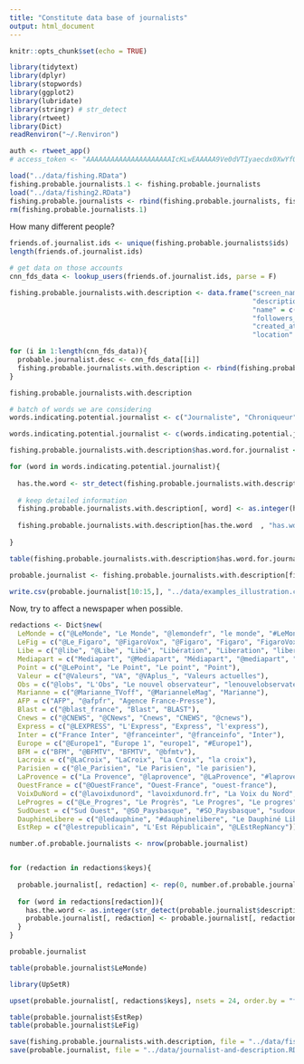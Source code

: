 ```yaml
---
title: "Constitute data base of journalists"
output: html_document
---
```


```r
knitr::opts_chunk$set(echo = TRUE)

library(tidytext)
library(dplyr)
library(stopwords)
library(ggplot2)
library(lubridate)
library(stringr) # str_detect
library(rtweet)
library(Dict)
readRenviron("~/.Renviron")

auth <- rtweet_app()
# access_token <- "AAAAAAAAAAAAAAAAAAAAAIcKLwEAAAAA9Ve0dVTIyaecdx0XwYfOpoLYQek%3D9g08wPfTo0IQSPu16Ysj0aYpXkr11ETwzN9ZFhNcvCx3lC5RQl"
```

```r
load("../data/fishing.RData")
fishing.probable.journalists.1 <- fishing.probable.journalists
load("../data/fishing2.RData")
fishing.probable.journalists <- rbind(fishing.probable.journalists, fishing.probable.journalists.1)
rm(fishing.probable.journalists.1)
```

How many different people?

```r
friends.of.journalist.ids <- unique(fishing.probable.journalists$ids)
length(friends.of.journalist.ids)
```

```r
# get data on those accounts
cnn_fds_data <- lookup_users(friends.of.journalist.ids, parse = F)
```


```r
fishing.probable.journalists.with.description <- data.frame("screen_name" = c(),
                                                            "description" = c(),
                                                            "name" = c(),
                                                            "followers_count" = c(),
                                                            "created_at" = c(),
                                                            "location" = c())

for (i in 1:length(cnn_fds_data)){
  probable.journalist.desc <- cnn_fds_data[[i]]
  fishing.probable.journalists.with.description <- rbind(fishing.probable.journalists.with.description, probable.journalist.desc[, c("screen_name", "description", "name", "followers_count", "created_at",  "location")])
}

```

```r
fishing.probable.journalists.with.description
```

```r
# batch of words we are considering
words.indicating.potential.journalist <- c("Journaliste", "Chroniqueur", "Chroniqueuse", "Editorialiste", "Éditorialiste", "Reporter", "Rédaction", "Correspondant", "Correspondante", "Rédacteur en chef", "Rédactrice en chef")

words.indicating.potential.journalist <- c(words.indicating.potential.journalist, tolower(words.indicating.potential.journalist))

fishing.probable.journalists.with.description$has.word.for.journalist <- rep(FALSE, nrow(fishing.probable.journalists.with.description))

for (word in words.indicating.potential.journalist){
  
  has.the.word <- str_detect(fishing.probable.journalists.with.description$description, word)
  
  # keep detailed information
  fishing.probable.journalists.with.description[, word] <- as.integer(has.the.word)
  
  fishing.probable.journalists.with.description[has.the.word  , "has.word.for.journalist"] <- rep(TRUE, sum(as.integer(has.the.word)))
  
}
```

```r
table(fishing.probable.journalists.with.description$has.word.for.journalist)
```


```r
probable.journalist <- fishing.probable.journalists.with.description[fishing.probable.journalists.with.description$has.word.for.journalist, c("screen_name", "description", "name", "followers_count", "created_at",  "location")]
```

```r
write.csv(probable.journalist[10:15,], "../data/examples_illustration.csv")
```

Now, try to affect a newspaper when possible.

```r
redactions <- Dict$new(
  LeMonde = c("@LeMonde", "Le Monde", "@lemondefr", "le monde", "#LeMonde", "@lemonde_pol", "#lemonde", "@decodeurs", "Monde"),
  LeFig = c("@Le_Figaro", "@FigaroVox", "@Figaro", "Figaro", "FigaroVox", "#Figaro"),
  Libe = c("@libe", "@Libe", "Libé", "Libération", "Liberation", "liberation"),
  Mediapart = c("Mediapart", "@Mediapart", "Médiapart", "@mediapart", "@MediapartBlogs", "mediapart"),
  Point = c("@LePoint", "Le Point", "Le point", "Point"),
  Valeur = c("@Valeurs", "VA", "@VAplus_", "Valeurs actuelles"),
  Obs = c("@lobs", "L'Obs", "Le nouvel observateur", "lenouvelobservateur"),
  Marianne = c("@Marianne_TVoff", "@MarianneleMag", "Marianne"),
  AFP = c("AFP", "@afpfr", "Agence France-Presse"),
  Blast = c("@blast_france", "Blast", "BLAST"),
  Cnews = c("@CNEWS", "@CNews", "Cnews", "CNEWS", "@cnews"),
  Express = c("@LEXPRESS", "L'Express", "Express", "l'express"),
  Inter = c("France Inter", "@franceinter", "@franceinfo", "Inter"),
  Europe = c("@Europe1", "Europe 1", "europe1", "#Europe1"),
  BFM = c("BFM", "@BFMTV", "BFMTV", "@bfmtv"),
  Lacroix = c("@LaCroix", "LaCroix", "La Croix", "la croix"),
  Parisien = c("@le_Parisien", "Le Parisien", "le parisien"),
  LaProvence = c("La Provence", "@laprovence", "@LaProvence", "#laprovence", "#LaProvence"),
  OuestFrance = c("@OuestFrance", "Ouest-France", "ouest-france"),
  VoixDuNord = c("@lavoixdunord", "lavoixdunord.fr", "La Voix du Nord", "La Voix Du Nord", "la voix du nord", "Voix du Nord"),
  LeProgres = c("@Le_Progres", "Le Progrès", "Le Progres", "Le progres", "leprogres.fr"),
  SudOuest = c("Sud Ouest", "@SO_Paysbasque", "#SO_Paysbasque", "sudouest.fr"),
  DauphineLibere = c("@ledauphine", "#dauphinelibere", "Le Dauphiné Libéré", "Le Dauphiné", "Dauphiné Libéré"),
  EstRep = c("@lestrepublicain", "L'Est Républicain", "@LEstRepNancy"))
```


```r
number.of.probable.journalists <- nrow(probable.journalist)


for (redaction in redactions$keys){
  
  probable.journalist[, redaction] <- rep(0, number.of.probable.journalists)
  
  for (word in redactions[redaction]){
    has.the.word <- as.integer(str_detect(probable.journalist$description, word))
    probable.journalist[, redaction] <- probable.journalist[, redaction] + has.the.word
  }
}
```

```r
probable.journalist
```

```r
table(probable.journalist$LeMonde)
```


```r
library(UpSetR)
```

```r
upset(probable.journalist[, redactions$keys], nsets = 24, order.by = "freq")
```

```r
table(probable.journalist$EstRep)
table(probable.journalist$LeFig)
```


```r
save(fishing.probable.journalists.with.description, file = "../data/fishing-and-description.RData")
save(probable.journalist, file = "../data/journalist-and-description.RData")
```
